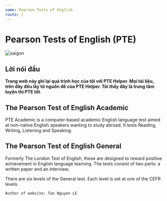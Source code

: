 ```yaml
---
name: Pearson Tests of English
route: /
---
```


# Pearson Tests of English (PTE)

<Image src="./public/SaiGon.jpg" alt="saigon" id="banner"/>

##  Lời nói đầu

**Trang web này ghi lại quá trình học của tôi với PTE Helper. Mọi tài liệu, trên đây đều lấy từ nguồn đề của PTE Helper. Tôi thấy đây là trung tâm luyện thi PTE tốt**.

## The Pearson Test of English Academic
PTE Academic is a computer-based academic English language test aimed at non-native English speakers wanting to study abroad. It tests Reading, Writing, Listening and Speaking.

## The Pearson Test of English General
Formerly The London Test of English, these are designed to reward positive achievement in English language learning. The tests consist of two parts: a written paper and an interview. 

There are six levels of the General test. Each level is set at one of the CEFR levels.

`Author of website: Tan Nguyen LE`
